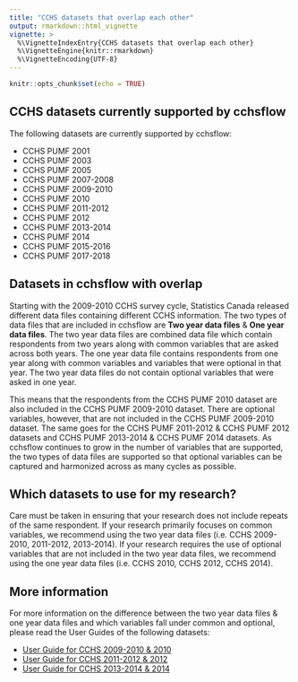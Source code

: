 ```yaml
---
title: "CCHS datasets that overlap each other"
output: rmarkdown::html_vignette
vignette: >
  %\VignetteIndexEntry{CCHS datasets that overlap each other}     
  %\VignetteEngine{knitr::rmarkdown} 
  %\VignetteEncoding{UTF-8}
---
```


```r
knitr::opts_chunk$set(echo = TRUE)
```

## CCHS datasets currently supported by cchsflow

The following datasets are currently supported by cchsflow:

* CCHS PUMF 2001
* CCHS PUMF 2003
* CCHS PUMF 2005
* CCHS PUMF 2007-2008
* CCHS PUMF 2009-2010
* CCHS PUMF 2010
* CCHS PUMF 2011-2012
* CCHS PUMF 2012
* CCHS PUMF 2013-2014
* CCHS PUMF 2014
* CCHS PUMF 2015-2016
* CCHS PUMF 2017-2018

## Datasets in cchsflow with overlap

Starting with the 2009-2010 CCHS survey cycle, Statistics Canada released different data files containing different CCHS information. The two types of data files that are included in cchsflow are **Two year data files** & **One year data files**. The two year data files are combined data file which contain respondents from two years along with common variables that are asked across both years. The one year data file contains respondents from one year along with common variables and variables that were optional in that year. The two year data files do not contain optional variables that were asked in one year.

This means that the respondents from the CCHS PUMF 2010 dataset are also included in the CCHS PUMF 2009-2010 dataset. There are optional variables, however, that are not included in the CCHS PUMF 2009-2010 dataset. The same goes for the CCHS PUMF 2011-2012 & CCHS PUMF 2012 datasets and CCHS PUMF 2013-2014 & CCHS PUMF 2014 datasets. As cchsflow continues to grow in the number of variables that are supported, the two types of data files are supported so that optional variables can be captured and harmonized across as many cycles as possible.

## Which datasets to use for my research?

Care must be taken in ensuring that your research does not include repeats of the same respondent. If your research primarily focuses on common variables, we recommend using the two year data files (i.e. CCHS 2009-2010, 2011-2012, 2013-2014). If your research requires the use of optional variables that are not included in the two year data files, we recommend using the one year data files (i.e. CCHS 2010, CCHS 2012, CCHS 2014).

## More information

For more information on the difference between the two year data files & one year data files and which variables fall under common and optional, please read the User Guides of the following datasets:

* [User Guide for CCHS 2009-2010 & 2010](https://osf.io/tdvqm/)
* [User Guide for CCHS 2011-2012 & 2012](https://osf.io/6ps5k/)
* [User Guide for CCHS 2013-2014 & 2014](https://osf.io/w6p2f/)
